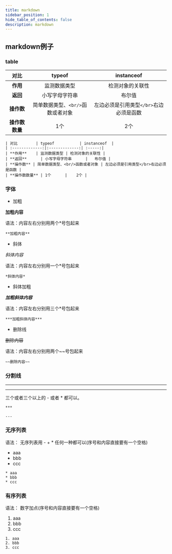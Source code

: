 ```yaml
---
title: markdown
sidebar_position: 1
hide_table_of_contents: false
description: markdown
---
```


## markdown例子

### table

| 对比        | typeof           | instanceof  |
| :-------------:|:-------------:| :-----:|
| **作用**    | 监测数据类型 | 检测对象的关联性 |
| **返回**      | 小写字母字符串      |   布尔值 |
| **操作数** | 简单数据类型、`<br/>`函数或者对象 | 左边必须是引用类型`</br>`右边必须是函数 |
| **操作数数量** | 1个      |    2个 |

```text
| 对比        | typeof           | instanceof  |
| :-------------:|:-------------:| :-----:|
| **作用**    | 监测数据类型 | 检测对象的关联性 |
| **返回**      | 小写字母字符串      |   布尔值 |
| **操作数** | 简单数据类型、<br/>函数或者对象 | 左边必须是引用类型</br>右边必须是函数 |
| **操作数数量** | 1个      |    2个 |
```

### 字体

* 加粗

**加粗内容**

语法：内容左右分别用两个*号包起来

```text
**加粗内容**
```

* 斜体

*斜体内容*

语法：内容左右分别用一个*号包起来

```text
*斜体内容*
```

* 斜体加粗

***加粗斜体内容***

语法：内容左右分别用三个*号包起来

```text
***加粗斜体内容***
```

* 删除线

~~删除内容~~

语法：内容左右分别用两个~~号包起来

```text
~~删除内容~~
```

### 分割线

***

---

三个或者三个以上的 - 或者 * 都可以。

```text
***
```

```text
---
```

### 无序列表

语法： 无序列表用 - + * 任何一种都可以(序号和内容直接要有一个空格)

* aaa
* bbb
* ccc

```text
* aaa
* bbb
* ccc
```

### 有序列表

语法： 数字加点(序号和内容直接要有一个空格)

1. aaa
2. bbb
3. ccc

```text
1. aaa
2. bbb
3. ccc
```
